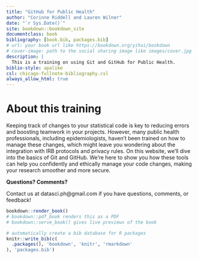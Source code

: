 ```yaml
--- 
title: "GitHub for Public Health"
author: "Corinne Riddell and Lauren Wilner"
date: "`r Sys.Date()`"
site: bookdown::bookdown_site
documentclass: book
bibliography: [book.bib, packages.bib]
# url: your book url like https://bookdown.org/yihui/bookdown
# cover-image: path to the social sharing image like images/cover.jpg
description: |
  This is a training on using Git and GitHub for Public Health.
biblio-style: apalike
csl: chicago-fullnote-bibliography.csl
always_allow_html: true
---
```


# About this training

Keeping track of changes to your statistical code is key to reducing errors and boosting teamwork in your projects. However, many public health professionals, including epidemiologists, haven't been trained on how to manage these changes, which might leave you wondering about the integration with IRB protocols and privacy rules. On this website, we'll dive into the basics of Git and GitHub. We're here to show you how these tools can help you confidently and ethically manage your code changes, making your research smoother and more secure.

**Questions? Comments?**

Contact us at datasci.ph@gmail.com if you have questions, comments, or feedback!

```r
bookdown::render_book()
# bookdown::pdf_book renders this as a PDF
# bookdown::serve_book() gives live previews of the book
```


```r
# automatically create a bib database for R packages
knitr::write_bib(c(
  .packages(), 'bookdown', 'knitr', 'rmarkdown'
), 'packages.bib')
```
